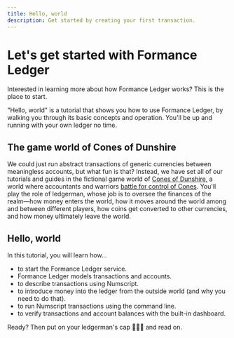 ```yaml
---
title: Hello, world
description: Get started by creating your first transaction.
---
```


# Let's get started with Formance Ledger

Interested in learning more about how Formance Ledger works? This is the place to start.

"Hello, world" is a tutorial that shows you how to use Formance Ledger, by walking you through its basic concepts and operation. You'll be up and running with your own ledger no time.

## The game world of Cones of Dunshire

We could just run abstract transactions of generic currencies between meaningless accounts, but what fun is that? Instead, we have set all of our tutorials and guides in the fictional game world of [Cones of Dunshire](https://www.youtube.com/watch?v=R5fBO-Ua2rk), a world where accountants and warriors [battle for control of Cones](https://boardgamegeek.com/boardgame/165694/cones-dunshire). You'll play the role of ledgerman, whose job is to oversee the finances of the realm—how money enters the world, how it moves around the world among and between different players, how coins get converted to other currencies, and how money ultimately leave the world.

## Hello, world

In this tutorial, you will learn how…
* to start the Formance Ledger service.
* Formance Ledger models transactions and accounts.
* to describe transactions using Numscript.
* to introduce money into the ledger from the outside world (and why you need to do that).
* to run Numscript transactions using the command line.
* to verify transactions and account balances with the built-in dashboard.

Ready? Then put on your ledgerman's cap 👩🏽‍✈️ and read on.